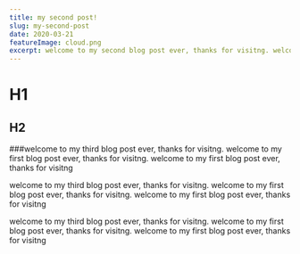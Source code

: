 ```yaml
---
title: my second post!
slug: my-second-post
date: 2020-03-21
featureImage: cloud.png
excerpt: welcome to my second blog post ever, thanks for visitng. welcome to my first blog post ever, thanks for visitng. welcome to my first blog post ever, thanks for visitng.
---  
```


# H1
## H2
###welcome to my third blog post ever, thanks for visitng. welcome to my first blog post ever, thanks for visitng. welcome to my first blog post ever, thanks for visitng

welcome to my third blog post ever, thanks for visitng. welcome to my first blog post ever, thanks for visitng. welcome to my first blog post ever, thanks for visitng


welcome to my third blog post ever, thanks for visitng. welcome to my first blog post ever, thanks for visitng. welcome to my first blog post ever, thanks for visitng